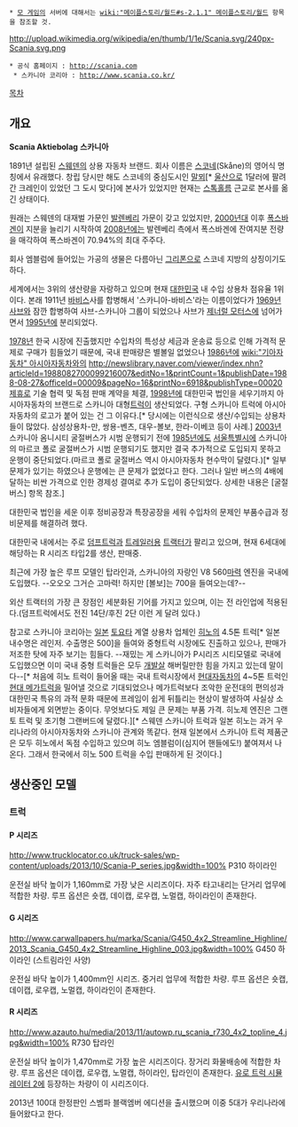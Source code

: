  * [[메이플스토리|모 게임]]의 서버에 대해서는 [[wiki:"메이플스토리/월드#s-2.1.1" 메이플스토리/월드]] 항목을 참조할 것.

http://upload.wikimedia.org/wikipedia/en/thumb/1/1e/Scania.svg/240px-Scania.svg.png

 * 공식 홈페이지 : [[http://scania.com]]
  * 스카니아 코리아 : [[http://www.scania.co.kr/]]

[[목차]]
== 개요 ==
'''Scania Aktiebolag'''
'''스카니아'''

1891년 설립된 [[스웨덴]]의 상용 자동차 브랜드. 회사 이름은 [http://en.wikipedia.org/wiki/Sk%C3%A5ne 스코네](Skåne)의 영어식 명칭에서 유래했다. 창립 당시만 해도 스코네의 중심도시인 [http://en.wikipedia.org/wiki/Malm%C3%B6 말뫼][* [[울산광역시|울산]]으로 1달러에 팔려간 크레인이 있었던 그 도시 맞다]에 본사가 있었지만 현재는 [[스톡홀름]] 근교로 본사를 옮긴 상태이다.

원래는 스웨덴의 대재벌 가문인 [[발렌베리]] 가문이 갖고 있었지만, [[2000년대]] 이후 [[폭스바겐]]이 지분을 늘리기 시작하여 [[2008년]]에는 발렌베리 측에서 폭스바겐에 잔여지분 전량을 매각하여 폭스바겐이 70.94%의 최대 주주다. 

회사 엠블럼에 들어있는 가공의 생물은 다름아닌 [[그리폰]]으로 스코네 지방의 상징이기도 하다.

세계에서는 3위의 생산량을 자랑하고 있으며 현재 [[대한민국]] 내 수입 상용차 점유율 1위이다. 본래 1911년 [http://en.wikipedia.org/wiki/Vabis 바비스]사를 합병해서 '스카니아-바비스'라는 이름이었다가 [[1969년]] [[사브]]와 잠깐 합병하여 사브-스카니아 그룹이 되었으나 사브가 [[제너럴 모터스]]에 넘어가면서 [[1995년]]에 분리되었다.

[[1978년]] 한국 시장에 진출했지만 수입차의 특성상 세금과 운송료 등으로 인해 가격적 문제로 구매가 힘들었기 때문에, 국내 판매량은 별볼일 없었으나 [[1986년]]에 [[wiki:"기아자동차" 아시아자동차]]와의 [[http://newslibrary.naver.com/viewer/index.nhn?articleId=1988082700099216007&editNo=1&printCount=1&publishDate=1988-08-27&officeId=00009&pageNo=16&printNo=6918&publishType=00020 제휴]]로 기술 협력 및 독점 판매 계약을 체결, [[1998년]]에 대한민국 법인을 세우기까지 아시아자동차의 브랜드로 스카니아 대형[[트럭]]이 생산되었다. 구형 스카니아 트럭에 아시아자동차의 로고가 붙어 있는 건 그 이유다.[* 당시에는 이런식으로 생산/수입되는 상용차들이 많았다. 삼성상용차-만, 쌍용-벤츠, 대우-볼보, 한라-이베코 등이 사례.] [[2003년]] 스카니아 옴니시티 굴절버스가 시범 운행되기 전에 [[1985년]]에도 [[서울특별시]]에 스카니아의 마르코 폴로 굴절버스가 시범 운행되기도 했지만 결국 추가적으로 도입되지 못하고 운행이 중단되었다.(마르코 폴로 굴절버스 역시 아시아자동차 현수막이 달렸다.)[* 일부 문제가 있기는 하였으나 운행에는 큰 문제가 없었다고 한다. 그러나 일반 버스의 4배에 달하는 비싼 가격으로 인한 경제성 결여로 추가 도입이 중단되었다. 상세한 내용은 [굴절버스] 항목 참조.]

대한민국 법인을 세운 이후 정비공장과 특장공장을 세워 수입차의 문제인 부품수급과 정비문제를 해결하려 했다.

대한민국 내에서는 주로 [[덤프트럭]]과 [[트레일러]]용 [[트랙터]]가 팔리고 있으며, 현재 6세대에 해당하는 R 시리즈 타입2를 생산, 판매중. 

최근에 가장 높은 루프 모델인 탑라인과, 스카니아의 자랑인 V8 560[[마력]] 엔진을 국내에 도입했다. --오오오 그거슨 고마력! 하지만 [볼보]는 700을 들여오는데?--

외산 트랙터의 가장 큰 장점인 세분화된 기어를 가지고 있으며, 이는 전 라인업에 적용된다.(덤프트럭에서도 전진 14단/후진 2단 이런 게 달려 있다.)

참고로 스카니아 코리아는 [[일본]] [[토요타]] 계열 상용차 업체인 [[히노]]의 4.5톤 트럭[* 일본 내수명은 레인저. 수출명은 500]을 들여와 중형트럭 시장에도 진출하고 있으나, 판매가 저조한 탓에 자주 보기는 힘들다. --재밌는 게 스카니아가 P시리즈 시티모델로 국내에 도입했으면 이미 국내 중형 트럭들은 모두 [[개발살]] 해버릴만한 힘을 가지고 있는데 말이다--[* 처음에 히노 트럭이 들어올 때는 국내 트럭시장에서 [[현대자동차]]의 4~5톤 트럭인 [[현대 메가트럭]]을 밀어낼 것으로 기대되었으나 메가트럭보다 조악한 운전대의 편의성과 대한민국 특유의 과적 문화 때문에 프레임이 쉽게 뒤틀리는 현상이 발생하여 사실상 소비자들에게 외면받는 중이다. 무엇보다도 제일 큰 문제는 부품 가격. 히노제 엔진은 그랜토 트럭 및 초기형 그랜버드에 달렸다.][* 스웨덴 스카니아 트럭과 일본 히노는 과거 우리나라의 아시아자동차와 스카니아 관계와 똑같다. 현재 일본에서 스카니아 트럭 제품군은 모두 히노에서 독점 수입하고 있으며 히노 엠블럼이(심지어 핸들에도!) 붙여져서 나온다. 그래서 한국에서 히노 500 트럭을 수입 판매하게 된 것이다.]

== 생산중인 모델 ==
=== 트럭 ===
==== P 시리즈 ====
http://www.trucklocator.co.uk/truck-sales/wp-content/uploads/2013/10/Scania-P_series.jpg&width=100%
P310 하이라인

운전실 바닥 높이가 1,160mm로 가장 낮은 시리즈이다. 자주 타고내리는 단거리 업무에 적합한 차량. 루프 옵션은 숏캡, 데이캡, 로우캡, 노멀캡, 하이라인이 존재한다.

==== G 시리즈 ====
http://www.carwallpapers.hu/marka/Scania/G450_4x2_Streamline_Highline/2013_Scania_G450_4x2_Streamline_Highline_003.jpg&width=100%
G450 하이라인 (스트림라인 사양)

운전실 바닥 높이가 1,400mm인 시리즈. 중거리 업무에 적합한 차량. 루프 옵션은 숏캡, 데이캡, 로우캡, 노멀캡, 하이라인이 존재한다. 

==== R 시리즈 ====
http://www.azauto.hu/media/2013/11/autowp.ru_scania_r730_4x2_topline_4.jpg&width=100%
R730 탑라인

운전실 바닥 높이가 1,470mm로 가장 높은 시리즈이다. 장거리 화물배송에 적합한 차량. 루프 옵션은 데이캡, 로우캡, 노멀캡, 하이라인, 탑라인이 존재한다. [[유로 트럭 시뮬레이터 2]]에 등장하는 차량이 이 시리즈이다.

2013년 100대 한정판인 스벰파 블랙엠버 에디션을 출시했으며 이중 5대가 우리나라에 들어왔다고 한다.
